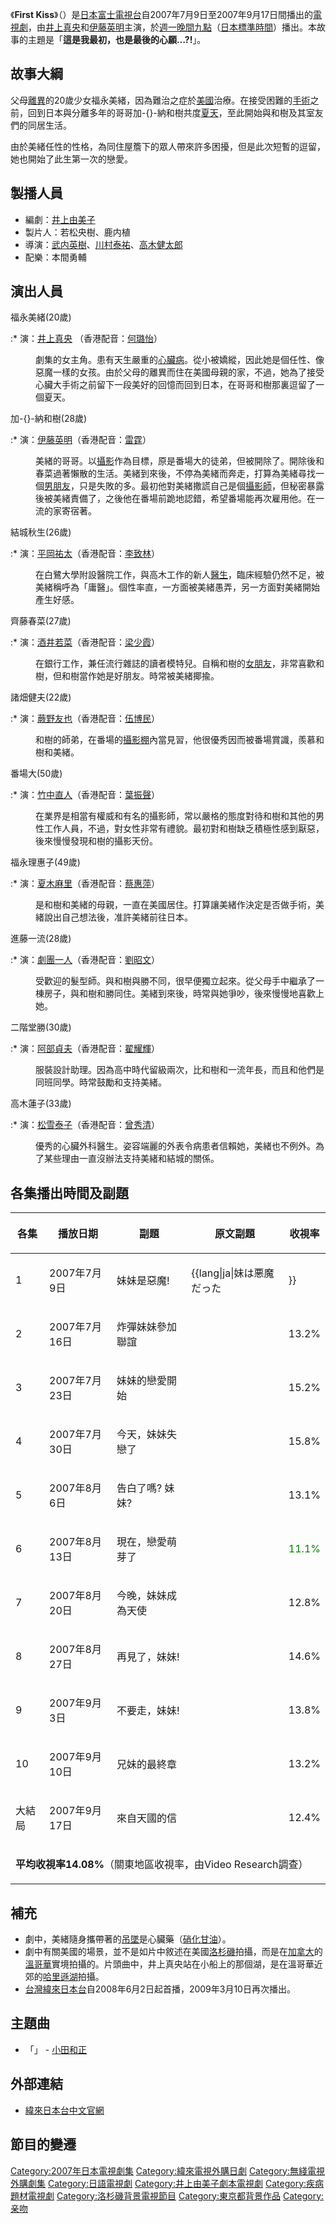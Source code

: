 {{dablink|本篇介紹的是一齣[[日本電視劇|日本電視劇]]。關於「初吻」的其他意思，詳見'''[[初吻|初吻]]'''。}}
{{noteTA
|G1=JP Show
}}
{{影集資訊
| 名稱           = First Kiss
| 原名           ={{lang|ja|ファースト・キス}}
| image          = First Kiss.jpg
| caption        = 
| 原創者         = 
| 分類           = 親情
| camera         = 
| picture_format = 
| 每集長         = 約45分鐘（不含廣告時間，首回及最終回均延長15分）
| 編劇           = [[井上由美子|井上由美子]]
| 導演           = [[武内英樹|武内英樹]]、[[川村泰祐|川村泰祐]]、[[高木健太郎|高木健太郎]]
| 演出           = [[井上真央|井上真央]]、[[伊藤英明|伊藤英明]]、[[平岡祐太|平岡祐太]]、[[松雪泰子|松雪泰子]]、[[阿部貞夫|阿部貞夫]]、[[劇團一人|劇團一人]]
| 主題曲         = [[小田和正|小田和正]] 〈{{lang|ja|こころ}}〉 
| 拍攝地         = {{日本}}<br>{{加拿大}}
| 執行製片       = 
| 製片人         = 若松央樹、鹿内植
| 國家           = {{JPN}}
| 頻道           = [[富士電視台|富士電視台]]
| 語言           = [[日語|日語]]
| 播出國家        = {{JPN}}
| 開始           = 2007年7月9日
| 結束           = 2007年9月17日
| 集數           = 11集
| 官方網站       = https://web.archive.org/web/20071025041515/http://wwwz.fujitv.co.jp/first-kiss/index2.html
| imdb_id        = 
| tv_com_id      = 
}}
《'''First Kiss'''》（{{lang-ja|'''ファースト・キス'''}}）是[[日本|日本]][[富士電視台|富士電視台]]自2007年7月9日至2007年9月17日間播出的[[日本電視劇|電視劇]]，由[[井上真央|井上真央]]和[[伊藤英明|伊藤英明]]主演，於[[富士電視台週一晚間九點連續劇|週一晚間九點]]（[[日本標準時間|日本標準時間]]）播出。本故事的主題是「'''這是我最初，也是最後的心願…?!'''」。

== 故事大綱 ==
父母[[離婚|離異]]的20歲少女福永美緒，因為難治之症於[[美國|美國]]治療。在接受困難的[[手術|手術]]之前，回到日本與分離多年的哥哥加-{}-納和樹共度[[夏天|夏天]]，至此開始與和樹及其室友們的同居生活。

由於美緒任性的性格，為同住屋簷下的眾人帶來許多困擾，但是此次短暫的逗留，她也開始了此生第一次的戀愛。

== 製播人員 ==
* 編劇：[[井上由美子|井上由美子]]
* 製片人：若松央樹、鹿内植
* 導演：[[武内英樹|武内英樹]]、[[川村泰祐|川村泰祐]]、[[高木健太郎|高木健太郎]]
* 配樂：本間勇輔

== 演出人員 ==
; 福永美緒(20歲)
:* 演：[[井上真央|井上真央]] （香港配音：[[何璐怡|何璐怡]]）
: 劇集的女主角。患有天生嚴重的[[心臟病|心臟病]]。從小被嬌縱，因此她是個任性、像惡魔一樣的女孩。由於父母的離異而住在美國母親的家，不過，她為了接受心臟大手術之前留下一段美好的回憶而回到日本，在哥哥和樹那裏逗留了一個夏天。

; 加-{}-納和樹(28歲)
:* 演：[[伊藤英明|伊藤英明]]（香港配音：[[雷霆_(配音員)|雷霆]]）
: 美緒的哥哥。以[[攝影|攝影]]作為目標，原是番場大的徒弟，但被開除了。開除後和春菜過著懶散的生活。美緒到來後，不停為美緒而奔走，打算為美緒尋找一個[[男朋友|男朋友]]，只是失敗的多。最初他對美緒撒謊自己是個[[攝影師|攝影師]]，但秘密暴露後被美緒責備了，之後他在番場前跪地認錯，希望番場能再次雇用他。在一流的家寄宿著。

; 結城秋生(26歲)
:* 演：[[平岡祐太|平岡祐太]]（香港配音：[[李致林|李致林]]）
: 在白鷺大學附設醫院工作，與高木工作的新人[[醫生|醫生]]，臨床經驗仍然不足，被美緒稱呼為「庸醫」。個性率直，一方面被美緒愚弄，另一方面對美緒開始產生好感。

; 齊藤春菜(27歲)
:* 演：[[酒井若菜|酒井若菜]]（香港配音：[[梁少霞|梁少霞]]）
: 在銀行工作，兼任流行雜誌的讀者模特兒。自稱和樹的[[女朋友|女朋友]]，非常喜歡和樹，但和樹當作她是好朋友。時常被美緒揶揄。

; 諸畑健夫(22歲)
:* 演：[[蕨野友也|蕨野友也]]（香港配音：[[伍博民|伍博民]]）
: 和樹的師弟，在番場的[[攝影棚|攝影棚]]內當見習，他很優秀因而被番場賞識，羨慕和樹和美緒。

; 番場大(50歲)
:* 演：[[竹中直人|竹中直人]]（香港配音：[[葉振聲|葉振聲]]）
: 在業界是相當有權威和有名的攝影師，常以嚴格的態度對待和樹和其他的男性工作人員，不過，對女性非常有禮貌。最初對和樹缺乏積極性感到厭惡，後來慢慢發現和樹的攝影天份。

; 福永理惠子(49歲)
:* 演：[[夏木麻里|夏木麻里]]（香港配音：[[蔡惠萍|蔡惠萍]]）
: 是和樹和美緒的母親，一直在美國居住。打算讓美緒作決定是否做手術，美緒說出自己想法後，准許美緒前往日本。

; 進藤一流(28歲)
:* 演：[[劇團一人|劇團一人]]（香港配音：[[劉昭文|劉昭文]]）
: 受歡迎的髮型師。與和樹與勝不同，很早便獨立起來。從父母手中繼承了一棟房子，與和樹和勝同住。美緒到來後，時常與她爭吵，後來慢慢地喜歡上她。

; 二階堂勝(30歲)
:* 演：[[阿部貞夫|阿部貞夫]]（香港配音：[[翟耀輝|翟耀輝]]）
: 服裝設計助理。因為高中時代留級兩次，比和樹和一流年長，而且和他們是同班同學。時常鼓勵和支持美緒。

; 高木蓮子(33歲)
:* 演：[[松雪泰子|松雪泰子]]（香港配音：[[曾秀清|曾秀清]]）
: 優秀的心臟外科醫生。姿容端麗的外表令病患者信賴她，美緒也不例外。為了某些理由一直沒辦法支持美緒和結城的關係。

== 各集播出時間及副題 ==
{| class=wikitable border="1"
|-align=center
!各集
!播放日期
!副題
!原文副題
!收視率
|-align=center
|1
|2007年7月9日
|妹妹是惡魔!
|{{lang|ja|妹は悪魔だった!!}}
|align=right|<span style="color: red;">19.7%</span>
|-align=center
|2
|2007年7月16日
|炸彈妹妹參加聯誼
|{{lang|ja|爆弾娘に合コンを}}
|align=right|13.2%
|-align=center
|3
|2007年7月23日
|妹妹的戀愛開始
|{{lang|ja|妹の恋のはじまり}}
|align=right|15.2%
|-align=center
|4
|2007年7月30日
|今天，妹妹失戀了
|{{lang|ja|妹が今日失恋する}}
|align=right|15.8%
|-align=center
|5
|2007年8月6日
|告白了嗎? 妹妹?
|{{lang|ja|妹よ! 告白なるか}}
|align=right|13.1%
|-align=center
|6
|2007年8月13日
|現在，戀愛萌芽了
|{{lang|ja|今、恋が生まれる}}
|align=right|<span style="color: green;">11.1%</span>
|-align=center
|7
|2007年8月20日
|今晚，妹妹成為天使
|{{lang|ja|今夜、妹が天使に}}
|align=right|12.8%
|-align=center
|8
|2007年8月27日
|再見了，妹妹!
|{{lang|ja|さよなら、妹よ}}
|align=right|14.6%
|-align=center
|9
|2007年9月3日
|不要走，妹妹!
|{{lang|ja|行くな、妹よ!}}
|align=right|13.8%
|-align=center
|10
|2007年9月10日
|兄妹的最終章
|{{lang|ja|兄と妹の最終章!}}
|align=right|13.2%
|-align=center
|大結局
|2007年9月17日
|來自天國的信
|{{lang|ja|天国から来た手紙}}
|align=right|12.4%
|-align=center
|colspan="5"|'''平均收視率14.08%'''（關東地區收視率，由Video Research調查）
|}

== 補充 ==
* 劇中，美緒隨身攜帶著的[[项链|吊墜]]是心臟藥（[[硝化甘油|硝化甘油]]）。
* 劇中有關美國的場景，並不是如片中敘述在美國[[洛杉磯|洛杉磯]]拍攝，而是在[[加拿大|加拿大]]的[[溫哥華|溫哥華]]實境拍攝的。片頭曲中，井上真央站在小船上的那個湖，是在溫哥華近郊的[[哈里遜湖|哈里遜湖]]拍攝。
* [[台灣|台灣]][[緯來日本台|緯來日本台]]自2008年6月2日起首播，2009年3月10日再次播出。

== 主題曲 ==
* 「{{lang|ja|こころ}}」 - [[小田和正|小田和正]]

== 外部連結 ==
* [http://japan.videoland.com.tw/channel/first_kiss/ 緯來日本台中文官網]{{Wayback|url=http://japan.videoland.com.tw/channel/first_kiss/ |date=20080527191903 }}{{zh-tw}}

== 節目的變遷 ==
{{電視節目的變遷|
電視台={{JPN}}[[富士電視台|富士電視台]]|
播放檔次=[[月九|週一9時]]|
節目名稱=First Kiss<br />（2007.7.9 - 2007.9.17）|
上一節目=[[求婚大作戰|求婚大作戰]]<br />（2007.4.16 - 2007.6.25）|
下一節目=[[神探伽利略|神探伽利略]]<br />（2007.10 - 2007.12）|
}}

{{電視節目的變遷|
電視台={{flagicon|Taiwan}} [[緯來日本台|緯來日本台]]|
播放檔次=[[緯來日本台#富士哈日劇|富士哈日劇]] 週一至週五 21:00至22:00|
節目名稱=First Kiss<br />（2008.6.2 - 2008.6.16）|
上一節目=[[非關正義|非關正義]]<br />（2008.5.15 - 2008.5.30）|
下一節目=[[平霸雙妹嘜|山女壁女]] <br />（2008.6.17 - 2008.7.2）|
}}

{{電視節目的變遷|
電視台={{flagicon|Hong Kong}} 香港 [[無綫電視|無綫電視]][[J2台|J2台]]|
播放檔次=[[J2台電視劇集列表_(2008年)#J2族時段(2230時段)|J2族時段]]週五 22:30至23:30|
節目名稱=First Kiss<br />（2008.8.29 - 2008.11.7）|
上一節目=[[盛裝舞步愛作戰|盛裝舞步愛作戰]]<br />（2008.8.1 - 2008.8.22）|
下一節目=[[求婚大作戰|求婚大作戰]]<br />（2008.11.14 - 2009.01.23）<br />-{[[求婚大作戰|求婚大作戰之情定夏威夷]]}-<br />（2010.01.31 - 2010.02.06）|
}}

{{富士電視台週一晚間九點連續劇}}

{{DEFAULTSORT:First Kiss}}

[[Category:2007年日本電視劇集|Category:2007年日本電視劇集]]
[[Category:緯來電視外購日劇|Category:緯來電視外購日劇]]
[[Category:無綫電視外購劇集|Category:無綫電視外購劇集]]
[[Category:日語電視劇|Category:日語電視劇]]
[[Category:井上由美子劇本電視劇|Category:井上由美子劇本電視劇]]
[[Category:疾病題材電視劇|Category:疾病題材電視劇]]
[[Category:洛杉磯背景電視節目|Category:洛杉磯背景電視節目]]
[[Category:東京都背景作品|Category:東京都背景作品]]
[[Category:亲吻|Category:亲吻]]